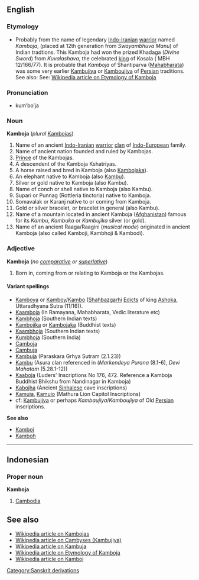 {{wikipedia}}

==English==
===Etymology===
*Probably from the name of legendary [[Indo-Iranian]] [[warrior]]  named ''Kamboja'', (placed  at 12th generation from ''Swayambhuva Manu'') of Indian tradtions. This Kamboja had won the prized Khadaga (''Divine Sword'') from ''Kuvalashava'', the celebrated [[Monarch|king]]  of Kosala ( MBH 12/166/77). It is probable that  ''Kamboja'' of  Shantiparva ([[Mahabharata]]) was some very earlier [[Kambujiya]] or [[Kambujiya |Kamboujiya]] of [[Persia]]n traditions. See also: See: [[w:Etymology of Kamboja|Wikipedia article on Etymology of Kamboja]]

===Pronunciation===
*kum’bo’ja

===Noun===
'''Kamboja'''  (''plural''  [[Kambojas]])

# Name of an ancient [[Indo-Iranian]] [[warrior]] [[clan]] of [[Indo-European]] family. 
# Name of ancient nation founded and ruled by Kambojas. 
# [[Monarch|Prince]] of the Kambojas. 
# A descendent of the Kamboja Kshatriyas.
# A horse raised and bred in Kamboja (also [[Kambojaka]]).
# An elephant native to Kamboja  (also [[Kambu]]).
# Silver or gold native to Kamboja (also Kambu).
# Name of conch or shell native to Kamboja (also Kambu).
# Supari or Punnag  (Rottleria tinctoria) native to Kamboja.
# Somavalak or Karanj native to or coming from Kamboja.
# Gold or silver bracelet, or bracelet in general (also Kambu).
# Name of a mountain located in ancient Kamboja ([[Afghanistan]]) famous for its ''Kambu'', ''Kambuka'' or ''Kambujika'' silver (or gold).
# Name of an ancient Raaga/Raagini (''musical mode'') originated in ancient Kamboja (also called Kamboji, Kambhoji & Kambodi).

===Adjective===
<!-- this may be another case of a noun used adjectivally. -->
'''Kamboja''' (''no [[comparative]] or [[superlative]]'')

# Born in, coming from or relating to Kamboja or the Kambojas.

====Variant spellings====
*[[Kamboya]] or [[Kamboy]]/[[Kambo]]  ([[Shahbazgarhi]] [[Edicts]] of king [[Ashoka]], Uttaradhyana Sutra (11/16)).
*[[Kaamboja]]    (In Ramayana, Mahabharata, Vedic literature etc)
*[[Kambhoja]]    (Southern Indian texts) 
*[[Kambojika]] or [[Kambojaka]] (Buddhist texts)
*[[Kaambhoja]]   (Southern Indian texts) 
*[[Kumbhoja]]    (Southern India)
*[[Camboja]]    
*[[Cambuja]]
*[[Kambuja]]     (Paraskara Grhya Sutram (2.1.23))
*[[Kambu]]       (Asura clan referenced in (''Markendeya Purana'' (8.1-6), ''Devi Mahatam'' (5.28.1-12))
*[[Kaaboja]] (Luders' Inscriptions No 176, 472. Reference a Kamboja Buddhist Bhikshu from Nandinagar in Kamboja)
*[[Kabojha]] (Ancient [[Sinhalese]] cave inscriptions)
*[[Kamuia]], [[Kamuio]] (Mathura Lion Capitol Inscriptions)
*cf: [[Kambujiya]] or perhaps ''Kambaujiya''/''Kamboujiya'' of Old [[Persian]] inscriptions.

'''See also''' 
*[[Kamboj]]
*[[Kamboh]]

[[Category:Sanskrit derivations]]

----

==Indonesian==
===Proper noun===
'''Kamboja'''

# [[Cambodia]]

==See also==

*[[w:Kambojas|Wikipedia article on Kambojas]]
*[[w:Cambyses|Wikipedia article on Cambyses (Kambujiya)]]
*[[w:Kambuja|Wikipedia article on Kambuja]]
*[[w:Etymology of Kamboja|Wikipedia article on Etymology of Kamboja]]
*[[w:Kamboj|Wikipedia article on Kamboj]]